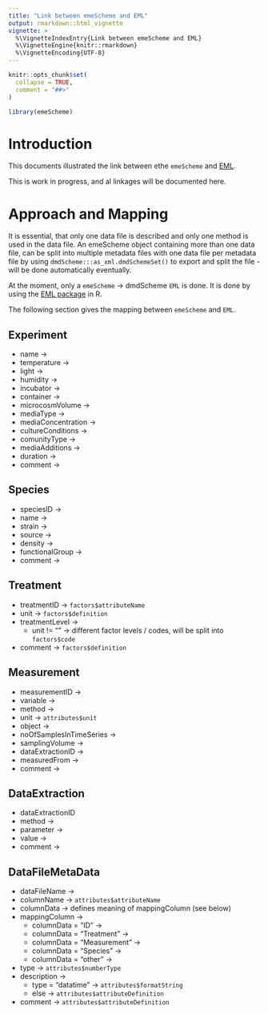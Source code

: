 ```yaml
---
title: "Link between emeScheme and EML"
output: rmarkdown::html_vignette
vignette: >
  %\VignetteIndexEntry{Link between emeScheme and EML}
  %\VignetteEngine{knitr::rmarkdown}
  %\VignetteEncoding{UTF-8}
---
```


```r
knitr::opts_chunk$set(
  collapse = TRUE,
  comment = "##>"
)
```

```r
library(emeScheme)
```

# Introduction
This documents illustrated the link between ethe  `emeScheme` and [EML](https://eml.ecoinformatics.org).


This is work in progress, and al linkages will be documented here.

# Approach and Mapping
It is essential, that only one data file is described and only one method is used in the data file. An emeScheme object containing more than one data file, can be split into multiple metadata files with one data file per metadata file by using `dmdScheme:::as_xml.dmdSchemeSet()` to export and split the file - will be done automatically eventually.

At the moment, only a `emeScheme` -> dmdScheme `EML` is done. It is done by using the [EML package](https://CRAN.R-project.org/package=EML) in R.

The following section gives the mapping between `emeScheme` and `EML`.

## Experiment
- name ->
- temperature -> 
- light -> 
- humidity -> 
- incubator -> 
- container -> 
- microcosmVolume -> 
- mediaType -> 
- mediaConcentration -> 
- cultureConditions -> 
- comunityType -> 
- mediaAdditions -> 
- duration -> 
- comment -> 
 
## Species
- speciesID ->
- name -> 
- strain -> 
- source -> 
- density -> 
- functionalGroup -> 
- comment -> 
 
## Treatment
- treatmentID -> `factors$attributeName`
- unit -> `factors$definition`
- treatmentLevel -> 
  - unit != "" -> different factor levels / codes, will be split into `factors$code`
- comment -> `factors$definition`

## Measurement
- measurementID -> 
- variable -> 
- method -> 
- unit -> `attributes$unit`
- object -> 
- noOfSamplesInTimeSeries -> 
- samplingVolume -> 
- dataExtractionID -> 
- measuredFrom -> 
- comment -> 

## DataExtraction
- dataExtractionID
- method -> 
- parameter -> 
- value -> 
- comment -> 
 
## DataFileMetaData
- dataFileName -> 
- columnName -> `attributes$attributeName`
- columnData -> defines meaning of mappingColumn (see below)
- mappingColumn ->
  - columnData = "ID" -> 
  - columnData = "Treatment" -> 
  - columnData = "Measurement" -> 
  - columnData = "Species" -> 
  - columnData = "other" -> 
- type -> `attributes$numberType`
- description -> 
  - type = "datatime" -> `attributes$formatString`
  - else -> `attributes$attributeDefinition`
- comment -> `attributes$attributeDefinition`
